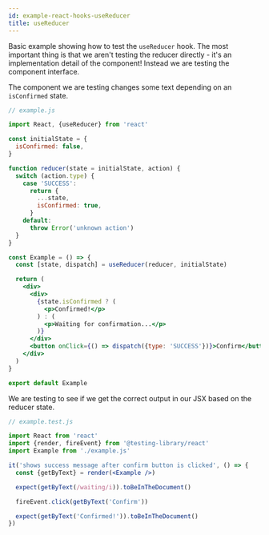 ```yaml
---
id: example-react-hooks-useReducer
title: useReducer
---
```


Basic example showing how to test the `useReducer` hook. The most important thing is that we aren't testing the reducer directly - it's an implementation detail of the component! Instead we are testing the component interface.

The component we are testing changes some text depending on an `isConfirmed` state.

```jsx
// example.js

import React, {useReducer} from 'react'

const initialState = {
  isConfirmed: false,
}

function reducer(state = initialState, action) {
  switch (action.type) {
    case 'SUCCESS':
      return {
        ...state,
        isConfirmed: true,
      }
    default:
      throw Error('unknown action')
  }
}

const Example = () => {
  const [state, dispatch] = useReducer(reducer, initialState)

  return (
    <div>
      <div>
        {state.isConfirmed ? (
          <p>Confirmed!</p>
        ) : (
          <p>Waiting for confirmation...</p>
        )}
      </div>
      <button onClick={() => dispatch({type: 'SUCCESS'})}>Confirm</button>
    </div>
  )
}

export default Example
```

We are testing to see if we get the correct output in our JSX based on the reducer state.

```jsx
// example.test.js

import React from 'react'
import {render, fireEvent} from '@testing-library/react'
import Example from './example.js'

it('shows success message after confirm button is clicked', () => {
  const {getByText} = render(<Example />)

  expect(getByText(/waiting/i)).toBeInTheDocument()

  fireEvent.click(getByText('Confirm'))

  expect(getByText('Confirmed!')).toBeInTheDocument()
})
```
